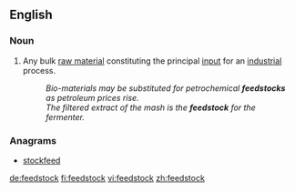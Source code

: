 ==English==

===Noun===
{{en-noun}}

# Any bulk [[raw material]] constituting the principal [[input]] for an [[industrial]] process.
#: ''Bio-materials may be substituted for petrochemical '''feedstocks''' as petroleum prices rise.''
#: ''The filtered extract of the mash is the '''feedstock''' for the fermenter.''

===Anagrams===
* [[stockfeed#English|stockfeed]]

[[de:feedstock]]
[[fi:feedstock]]
[[vi:feedstock]]
[[zh:feedstock]]